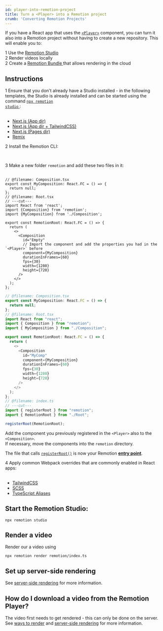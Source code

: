 ```yaml
---
id: player-into-remotion-project
title: Turn a <Player> into a Remotion project
crumb: 'Converting Remotion Projects'
---
```


If you have a React app that uses the [`<Player>`](/docs/player/player) component, you can turn it also into a Remotion project without having to create a new repository. This will enable you to:

<Step>1</Step> Use the <a href="/docs/studio/">Remotion Studio</a>
<br />
<Step>2</Step> Render videos locally
<br />
<Step>2</Step> Create a <a href="/docs/terminology/bundle">
  Remotion Bundle
</a> that allows rendering in the cloud
<br />

## Instructions

<Step>1</Step> Ensure that you don't already have a Studio installed - in the following
templates, the Studio is already installed and can be started using the command <a href="/docs/cli/studio">
  <code>npx remotion studio</code>
</a>
:<br />
<br />

- [Next.js (App dir)](/templates/next)
- [Next.js (App dir + TailwindCSS)](/templates/next-tailwind)
- [Next.js (Pages dir)](/templates/next-pages-dir)
- [Remix](/templates/remix)

<Step>2</Step> Install the Remotion CLI:

<Installation pkg="@remotion/cli" />
<br />

<Step>3</Step> Make a new folder <code>remotion</code> and add these two files in
it:
<br />
<br />

```tsx twoslash title="remotion/Root.tsx"
// @filename: Composition.tsx
export const MyComposition: React.FC = () => {
  return null;
};
// @filename: Root.tsx
// ---cut---
import React from 'react';
import {Composition} from 'remotion';
import {MyComposition} from './Composition';

export const RemotionRoot: React.FC = () => {
  return (
    <>
      <Composition
        id="Empty"
        // Import the component and add the properties you had in the `<Player>` before
        component={MyComposition}
        durationInFrames={60}
        fps={30}
        width={1280}
        height={720}
      />
    </>
  );
};
```

```ts twoslash title="remotion/index.ts"
// @filename: Composition.tsx
export const MyComposition: React.FC = () => {
  return null;
};
// @filename: Root.tsx
import React from "react";
import { Composition } from "remotion";
import { MyComposition } from "./Composition";

export const RemotionRoot: React.FC = () => {
  return (
    <>
      <Composition
        id="MyComp"
        component={MyComposition}
        durationInFrames={60}
        fps={30}
        width={1280}
        height={720}
      />
    </>
  );
};
// @filename: index.ts
// ---cut---
import { registerRoot } from "remotion";
import { RemotionRoot } from "./Root";

registerRoot(RemotionRoot);
```

Add the component you previously registered in the `<Player>` also to the `<Composition>`.  
If necessary, move the components into the <code>remotion</code> directory.

The file that calls [`registerRoot()`](/docs/register-root) is now your Remotion [**entry point**](/docs/terminology/entry-point).

<Step>4</Step> Apply common Webpack overrides that are commonly enabled in React
apps:
<br />
<br />

- [TailwindCSS](/docs/tailwind/tailwind)
- [SCSS](/docs/enable-scss/overview)
- [TypeScript Aliases](/docs/typescript-aliases#automatically-syncing-webpack-and-typescript-aliases)

## Start the Remotion Studio:

```
npx remotion studio
```

## Render a video

Render our a video using

```
npx remotion render remotion/index.ts
```

## Set up server-side rendering

See [server-side rendering](/docs/ssr) for more information.

## How do I download a video from the Remotion Player?

The video first needs to get rendered - this can only be done on the server. See [ways to render](/docs/render) and [server-side rendering](/docs/ssr) for more information.
